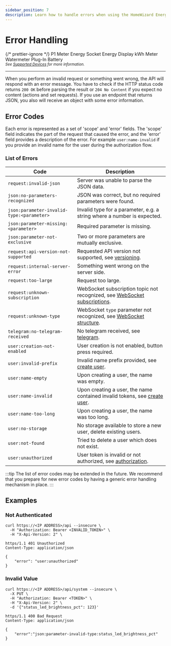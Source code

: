 ```yaml
---
sidebar_position: 7
description: Learn how to handle errors when using the HomeWizard Energy API.
---
```



# Error Handling

{/* prettier-ignore */}
<Badge color='hw-green' icon='mdi:check' subtext='Supported'>P1 Meter</Badge>
<Badge color='hw-orange' icon='mdi:check' subtext='Supported in v1'>Energy Socket</Badge>
<Badge color='hw-purple' icon='mdi:wrench' subtext='In development'>Energy Display</Badge>
<Badge color='hw-orange' icon='mdi:check' subtext='Supported in v1'>kWh Meter</Badge>
<Badge color='hw-orange' icon='mdi:check' subtext='Supported in v1'>Watermeter</Badge>
<Badge color='hw-purple' icon='mdi:wrench' subtext='In development'>Plug-In Battery</Badge>
<br />
<sub>_See [Supported Devices](/docs/introduction#devices) for more information._</sub>

---

<PreliminaryWarning />

When you perform an invalid request or something went wrong, the API will respond with an error message. You have to check if the HTTP status code returns `200 OK` before parsing the result or `204 No Content` if you expect no content (actions and set requests).
If you use an endpoint that returns JSON, you also will receive an object with some error information.

## Error Codes

Each error is represented as a set of 'scope' and 'error' fields. The 'scope' field indicates the part of the request that caused the error, and the 'error' field provides a description of the error. For example `user:name-invalid` if you provide an invalid name for the user during the authorization flow.

### List of Errors

| Code                                      | Description                                                                                                                   |
| ----------------------------------------- | ----------------------------------------------------------------------------------------------------------------------------- |
| `request:invalid-json`                    | Server was unable to parse the JSON data.                                                                                     |
| `json:no-parameters-recognized`           | JSON was correct, but no required parameters were found.                                                                      |
| `json:parameter-invalid-type:<parameter>` | Invalid type for a parameter, e.g. a string where a number is expected.                                                       |
| `json:parameter-missing:<parameter>`      | Required parameter is missing.                                                                                                |
| `json:parameter-not-exclusive`            | Two or more parameters are mutually exclusive.                                                                                |
| `request:api-version-not-supported`       | Requested API version not supported, see [versioning](/docs/versioning).                                                      |
| `request:internal-server-error`           | Something went wrong on the server side.                                                                                      |
| `request:too-large`                       | Request too large.                                                                                                            |
| `request:unknown-subscription`            | WebSocket subscription topic not recognized, see [WebSocket subscriptions](/docs/v2/websocket#subscribe).                     |
| `request:unknown-type`                    | WebSocket `type` parameter not recognized, see [WebSocket structure](/docs/v2/websocket#structure).                           |
| `telegram:no-telegram-received`           | No telegram received, see [telegram](/docs/v2/telegram#error-handling).                                                       |
| `user:creation-not-enabled`               | User creation is not enabled, button press required.                                                                          |
| `user:invalid-prefix`                     | Invalid name prefix provided, see [create user](/docs/v2/authorization#create-user-and-get-token).                            |
| `user:name-empty`                         | Upon creating a user, the name was empty.                                                                                     |
| `user:name-invalid`                       | Upon creating a user, the name contained invalid tokens, see [create user](/docs/v2/authorization#create-user-and-get-token). |
| `user:name-too-long`                      | Upon creating a user, the name was too long.                                                                                  |
| `user:no-storage`                         | No storage available to store a new user, delete existing users.                                                              |
| `user:not-found`                          | Tried to delete a user which does not exist.                                                                                  |
| `user:unauthorized`                       | User token is invalid or not authorized, see [authorization](/docs/v2/authorization).                                         |

:::tip
The list of error codes may be extended in the future. We recommend that you prepare for new error codes by having a generic error handling mechanism in place.
:::

## Examples

### Not Authenticated

```shell title="Request"
curl https://<IP ADDRESS>/api --insecure \
  -H "Authorization: Bearer <INVALID_TOKEN>" \
  -H "X-Api-Version: 2" \
```

```http title="Response"
https/1.1 401 Unauthorized
Content-Type: application/json

{
    "error": "user:unauthorized"
}
```

### Invalid Value

```http title="Request"
curl https://<IP ADDRESS>/api/system --insecure \
  -X PUT \
  -H "Authorization: Bearer <TOKEN>" \
  -H "X-Api-Version: 2" \
  -d '{"status_led_brightness_pct": 123}'
```

```http title="Response"
https/1.1 400 Bad Request
Content-Type: application/json

{
    "error":"json:parameter-invalid-type:status_led_brightness_pct"
}
```
